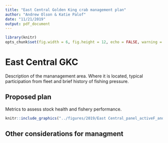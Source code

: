 ```yaml
---
title: "East Central Golden King crab management plan"
author: "Andrew Olson & Katie Palof"
date: "11/21/2019"
output: pdf_document
---
```


```r
library(knitr)
opts_chunk$set(fig.width = 6, fig.height = 12, echo = FALSE, warning = FALSE, message = FALSE,  dpi=300)
```

# East Central GKC {-}

Description of the mananagement area. Where it is located, typical participation from fleet and brief history of fishing pressure. 


## Proposed plan {-}
Metrics to assess stock health and fishery performance.


```r
knitr::include_graphics("../figures/2019/East Central_panel_activeF_and_logbk.png")
```



## Other considerations for managment {-}
